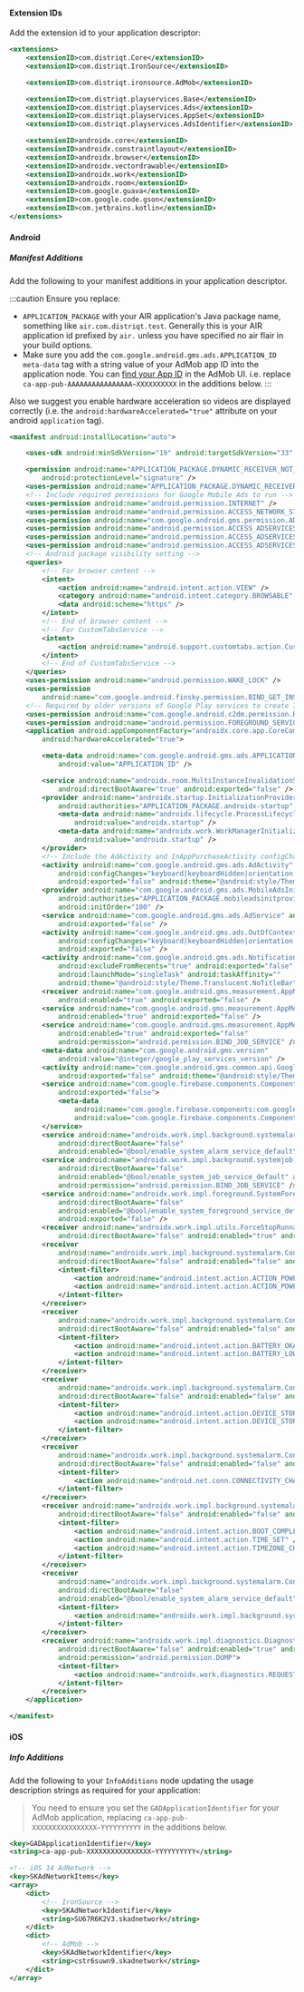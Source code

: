 
#### Extension IDs

Add the extension id to your application descriptor:

```xml
<extensions>
    <extensionID>com.distriqt.Core</extensionID>
    <extensionID>com.distriqt.IronSource</extensionID>

    <extensionID>com.distriqt.ironsource.AdMob</extensionID>

    <extensionID>com.distriqt.playservices.Base</extensionID>
    <extensionID>com.distriqt.playservices.Ads</extensionID>
    <extensionID>com.distriqt.playservices.AppSet</extensionID>
    <extensionID>com.distriqt.playservices.AdsIdentifier</extensionID>

    <extensionID>androidx.core</extensionID>
    <extensionID>androidx.constraintlayout</extensionID>
    <extensionID>androidx.browser</extensionID>
    <extensionID>androidx.vectordrawable</extensionID>
    <extensionID>androidx.work</extensionID>
    <extensionID>androidx.room</extensionID>
    <extensionID>com.google.guava</extensionID>
    <extensionID>com.google.code.gson</extensionID>
    <extensionID>com.jetbrains.kotlin</extensionID>
</extensions>
```



#### Android

##### Manifest Additions

Add the following to your manifest additions in your application descriptor.

:::caution
Ensure you replace:
-  `APPLICATION_PACKAGE` with your AIR application's Java package name, something like `air.com.distriqt.test`. Generally this is your AIR application id prefixed by `air.` unless you have specified no air flair in your build options.
- Make sure you add the `com.google.android.gms.ads.APPLICATION_ID` `meta-data` tag with a string value of your AdMob app ID into the application node. You can [find your App ID](https://support.google.com/admob/answer/7356431) in the AdMob UI. i.e. replace `ca-app-pub-AAAAAAAAAAAAAAAA~XXXXXXXXXX` in the additions below.
:::


Also we suggest you enable hardware acceleration so videos are displayed correctly (i.e. the `android:hardwareAccelerated="true"` attribute on your android `application` tag).

```xml
<manifest android:installLocation="auto">

    <uses-sdk android:minSdkVersion="19" android:targetSdkVersion="33" />

    <permission android:name="APPLICATION_PACKAGE.DYNAMIC_RECEIVER_NOT_EXPORTED_PERMISSION"
        android:protectionLevel="signature" />
    <uses-permission android:name="APPLICATION_PACKAGE.DYNAMIC_RECEIVER_NOT_EXPORTED_PERMISSION" />
    <!-- Include required permissions for Google Mobile Ads to run -->
    <uses-permission android:name="android.permission.INTERNET" />
    <uses-permission android:name="android.permission.ACCESS_NETWORK_STATE" />
    <uses-permission android:name="com.google.android.gms.permission.AD_ID" />
    <uses-permission android:name="android.permission.ACCESS_ADSERVICES_AD_ID" />
    <uses-permission android:name="android.permission.ACCESS_ADSERVICES_ATTRIBUTION" />
    <uses-permission android:name="android.permission.ACCESS_ADSERVICES_TOPICS" />
    <!-- Android package visibility setting -->
    <queries>
        <!-- For browser content -->
        <intent>
            <action android:name="android.intent.action.VIEW" />
            <category android:name="android.intent.category.BROWSABLE" />
            <data android:scheme="https" />
        </intent>
        <!-- End of browser content -->
        <!-- For CustomTabsService -->
        <intent>
            <action android:name="android.support.customtabs.action.CustomTabsService" />
        </intent>
        <!-- End of CustomTabsService -->
    </queries>
    <uses-permission android:name="android.permission.WAKE_LOCK" />
    <uses-permission
        android:name="com.google.android.finsky.permission.BIND_GET_INSTALL_REFERRER_SERVICE" />
    <!-- Required by older versions of Google Play services to create IID tokens -->
    <uses-permission android:name="com.google.android.c2dm.permission.RECEIVE" />
    <uses-permission android:name="android.permission.FOREGROUND_SERVICE" />
    <application android:appComponentFactory="androidx.core.app.CoreComponentFactory"
        android:hardwareAccelerated="true">

        <meta-data android:name="com.google.android.gms.ads.APPLICATION_ID"
            android:value="APPLICATION_ID" />

        <service android:name="androidx.room.MultiInstanceInvalidationService"
            android:directBootAware="true" android:exported="false" />
        <provider android:name="androidx.startup.InitializationProvider"
            android:authorities="APPLICATION_PACKAGE.androidx-startup" android:exported="false">
            <meta-data android:name="androidx.lifecycle.ProcessLifecycleInitializer"
                android:value="androidx.startup" />
            <meta-data android:name="androidx.work.WorkManagerInitializer"
                android:value="androidx.startup" />
        </provider>
        <!-- Include the AdActivity and InAppPurchaseActivity configChanges and themes. -->
        <activity android:name="com.google.android.gms.ads.AdActivity"
            android:configChanges="keyboard|keyboardHidden|orientation|screenLayout|uiMode|screenSize|smallestScreenSize"
            android:exported="false" android:theme="@android:style/Theme.Translucent" />
        <provider android:name="com.google.android.gms.ads.MobileAdsInitProvider"
            android:authorities="APPLICATION_PACKAGE.mobileadsinitprovider" android:exported="false"
            android:initOrder="100" />
        <service android:name="com.google.android.gms.ads.AdService" android:enabled="true"
            android:exported="false" />
        <activity android:name="com.google.android.gms.ads.OutOfContextTestingActivity"
            android:configChanges="keyboard|keyboardHidden|orientation|screenLayout|uiMode|screenSize|smallestScreenSize"
            android:exported="false" />
        <activity android:name="com.google.android.gms.ads.NotificationHandlerActivity"
            android:excludeFromRecents="true" android:exported="false"
            android:launchMode="singleTask" android:taskAffinity=""
            android:theme="@android:style/Theme.Translucent.NoTitleBar" />
        <receiver android:name="com.google.android.gms.measurement.AppMeasurementReceiver"
            android:enabled="true" android:exported="false" />
        <service android:name="com.google.android.gms.measurement.AppMeasurementService"
            android:enabled="true" android:exported="false" />
        <service android:name="com.google.android.gms.measurement.AppMeasurementJobService"
            android:enabled="true" android:exported="false"
            android:permission="android.permission.BIND_JOB_SERVICE" />
        <meta-data android:name="com.google.android.gms.version"
            android:value="@integer/google_play_services_version" />
        <activity android:name="com.google.android.gms.common.api.GoogleApiActivity"
            android:exported="false" android:theme="@android:style/Theme.Translucent.NoTitleBar" />
        <service android:name="com.google.firebase.components.ComponentDiscoveryService"
            android:exported="false">
            <meta-data
                android:name="com.google.firebase.components:com.google.firebase.analytics.connector.internal.AnalyticsConnectorRegistrar"
                android:value="com.google.firebase.components.ComponentRegistrar" />
        </service>
        <service android:name="androidx.work.impl.background.systemalarm.SystemAlarmService"
            android:directBootAware="false"
            android:enabled="@bool/enable_system_alarm_service_default" android:exported="false" />
        <service android:name="androidx.work.impl.background.systemjob.SystemJobService"
            android:directBootAware="false"
            android:enabled="@bool/enable_system_job_service_default" android:exported="true"
            android:permission="android.permission.BIND_JOB_SERVICE" />
        <service android:name="androidx.work.impl.foreground.SystemForegroundService"
            android:directBootAware="false"
            android:enabled="@bool/enable_system_foreground_service_default"
            android:exported="false" />
        <receiver android:name="androidx.work.impl.utils.ForceStopRunnable$BroadcastReceiver"
            android:directBootAware="false" android:enabled="true" android:exported="false" />
        <receiver
            android:name="androidx.work.impl.background.systemalarm.ConstraintProxy$BatteryChargingProxy"
            android:directBootAware="false" android:enabled="false" android:exported="false">
            <intent-filter>
                <action android:name="android.intent.action.ACTION_POWER_CONNECTED" />
                <action android:name="android.intent.action.ACTION_POWER_DISCONNECTED" />
            </intent-filter>
        </receiver>
        <receiver
            android:name="androidx.work.impl.background.systemalarm.ConstraintProxy$BatteryNotLowProxy"
            android:directBootAware="false" android:enabled="false" android:exported="false">
            <intent-filter>
                <action android:name="android.intent.action.BATTERY_OKAY" />
                <action android:name="android.intent.action.BATTERY_LOW" />
            </intent-filter>
        </receiver>
        <receiver
            android:name="androidx.work.impl.background.systemalarm.ConstraintProxy$StorageNotLowProxy"
            android:directBootAware="false" android:enabled="false" android:exported="false">
            <intent-filter>
                <action android:name="android.intent.action.DEVICE_STORAGE_LOW" />
                <action android:name="android.intent.action.DEVICE_STORAGE_OK" />
            </intent-filter>
        </receiver>
        <receiver
            android:name="androidx.work.impl.background.systemalarm.ConstraintProxy$NetworkStateProxy"
            android:directBootAware="false" android:enabled="false" android:exported="false">
            <intent-filter>
                <action android:name="android.net.conn.CONNECTIVITY_CHANGE" />
            </intent-filter>
        </receiver>
        <receiver android:name="androidx.work.impl.background.systemalarm.RescheduleReceiver"
            android:directBootAware="false" android:enabled="false" android:exported="false">
            <intent-filter>
                <action android:name="android.intent.action.BOOT_COMPLETED" />
                <action android:name="android.intent.action.TIME_SET" />
                <action android:name="android.intent.action.TIMEZONE_CHANGED" />
            </intent-filter>
        </receiver>
        <receiver
            android:name="androidx.work.impl.background.systemalarm.ConstraintProxyUpdateReceiver"
            android:directBootAware="false"
            android:enabled="@bool/enable_system_alarm_service_default" android:exported="false">
            <intent-filter>
                <action android:name="androidx.work.impl.background.systemalarm.UpdateProxies" />
            </intent-filter>
        </receiver>
        <receiver android:name="androidx.work.impl.diagnostics.DiagnosticsReceiver"
            android:directBootAware="false" android:enabled="true" android:exported="true"
            android:permission="android.permission.DUMP">
            <intent-filter>
                <action android:name="androidx.work.diagnostics.REQUEST_DIAGNOSTICS" />
            </intent-filter>
        </receiver>
    </application>

</manifest>
```



#### iOS 

##### Info Additions

Add the following to your `InfoAdditions` node updating the usage description strings as required for your application:

> You need to ensure you set the `GADApplicationIdentifier` for your AdMob application, replacing `ca-app-pub-XXXXXXXXXXXXXXXX~YYYYYYYYYY` in the additions below.

```xml
<key>GADApplicationIdentifier</key>
<string>ca-app-pub-XXXXXXXXXXXXXXXX~YYYYYYYYYY</string>

<!-- iOS 14 AdNetwork -->
<key>SKAdNetworkItems</key>
<array>
    <dict>
        <!-- IronSource -->
        <key>SKAdNetworkIdentifier</key>
        <string>SU67R6K2V3.skadnetwork</string>
    </dict>
    <dict>
        <!-- AdMob -->
        <key>SKAdNetworkIdentifier</key>
        <string>cstr6suwn9.skadnetwork</string>
    </dict>
</array>
```
